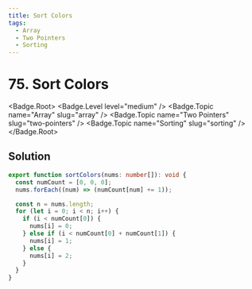 ```yaml
---
title: Sort Colors
tags:
  - Array
  - Two Pointers
  - Sorting
---
```


# 75. Sort Colors

<Badge.Root>
  <Badge.Level level="medium" />
  <Badge.Topic name="Array" slug="array" />
  <Badge.Topic name="Two Pointers" slug="two-pointers" />
  <Badge.Topic name="Sorting" slug="sorting" />
</Badge.Root>

## Solution

```typescript filename="solution.ts" copy
export function sortColors(nums: number[]): void {
  const numCount = [0, 0, 0];
  nums.forEach((num) => (numCount[num] += 1));

  const n = nums.length;
  for (let i = 0; i < n; i++) {
    if (i < numCount[0]) {
      nums[i] = 0;
    } else if (i < numCount[0] + numCount[1]) {
      nums[i] = 1;
    } else {
      nums[i] = 2;
    }
  }
}
```

<ProblemLink
  codingSite="leetcode"
  href="https://leetcode.com/problems/sort-colors"
  title="Sort Colors"
/>

